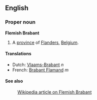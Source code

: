 ==English==
===Proper noun===
'''Flemish Brabant'''

#A [[province]] of [[Flanders]], [[Belgium]].

====Translations====
*Dutch: [[Vlaams-Brabant]] ''n''
*French: [[Brabant Flamand]] ''m''

====See also====
:[[en:Flemish_Brabant|Wikipedia article on Flemish Brabant]]